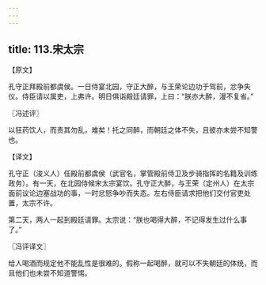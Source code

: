 ```yaml
---
---
---
```

title: 113.宋太宗
---



【原文】

孔守正拜殿前都虞侯。一日侍宴北园，守正大醉，与王荣论边功于驾前，忿争失仪。侍臣请以属吏，上弗许。明日俱诣殿廷请罪，上曰：“朕亦大醉，漫不复省。”

〖冯述评〗

以狂药饮人，而责其勿乱，难矣！托之同醉，而朝廷之体不失，且彼亦未尝不知警也。

【译文】

孔守正（浚义人）任殿前都虞侯（武官名，掌管殿前侍卫及步骑指挥的名籍及训练政务）。有一天，在北园侍候宋太宗宴饮。孔守正大醉，与王荣（定州人）在太宗面前议论边塞战功的事，一时忿怒争吵而失态。左右侍臣请求把他们交付官吏处置，太宗不许。

第二天，两人一起到殿廷请罪。太宗说：“朕也喝得大醉，不记得发生过什么事了。”

〖冯评译文〗

给人喝酒而规定他不能乱性是很难的。假称一起喝醉，就可以不失朝廷的体统，而且他们也未尝不知道警惕。